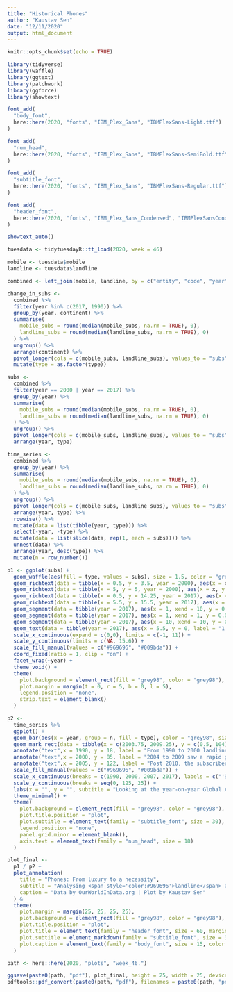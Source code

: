 ```yaml
---
title: "Historical Phones"
author: "Kaustav Sen"
date: "12/11/2020"
output: html_document
---
```


```r
knitr::opts_chunk$set(echo = TRUE)
```

```r
library(tidyverse)
library(waffle)
library(ggtext)
library(patchwork)
library(ggforce)
library(showtext)
```

```r
font_add(
  "body_font",
  here::here(2020, "fonts", "IBM_Plex_Sans", "IBMPlexSans-Light.ttf")
)

font_add(
  "num_head",
  here::here(2020, "fonts", "IBM_Plex_Sans", "IBMPlexSans-SemiBold.ttf")
)

font_add(
  "subtitle_font",
  here::here(2020, "fonts", "IBM_Plex_Sans", "IBMPlexSans-Regular.ttf")
)

font_add(
  "header_font",
  here::here(2020, "fonts", "IBM_Plex_Sans_Condensed", "IBMPlexSansCondensed-Bold.ttf")
)

showtext_auto()
```

```r
tuesdata <- tidytuesdayR::tt_load(2020, week = 46)

mobile <- tuesdata$mobile
landline <- tuesdata$landline

combined <- left_join(mobile, landline, by = c("entity", "code", "year", "continent"))
```

```r
change_in_subs <- 
  combined %>% 
  filter(year %in% c(2017, 1990)) %>% 
  group_by(year, continent) %>% 
  summarise(
    mobile_subs = round(median(mobile_subs, na.rm = TRUE), 0),
    landline_subs = round(median(landline_subs, na.rm = TRUE), 0)
  ) %>% 
  ungroup() %>% 
  arrange(continent) %>% 
  pivot_longer(cols = c(mobile_subs, landline_subs), values_to = "subs", names_to = "type") %>% 
  mutate(type = as.factor(type))

subs <- 
  combined %>% 
  filter(year == 2000 | year == 2017) %>% 
  group_by(year) %>% 
  summarise(
    mobile_subs = round(median(mobile_subs, na.rm = TRUE), 0),
    landline_subs = round(median(landline_subs, na.rm = TRUE), 0)
  ) %>% 
  ungroup() %>% 
  pivot_longer(cols = c(mobile_subs, landline_subs), values_to = "subs", names_to = "type") %>% 
  arrange(year, type)

time_series <- 
  combined %>% 
  group_by(year) %>% 
  summarise(
    mobile_subs = round(median(mobile_subs, na.rm = TRUE), 0),
    landline_subs = round(median(landline_subs, na.rm = TRUE), 0)
  ) %>% 
  ungroup() %>% 
  pivot_longer(cols = c(mobile_subs, landline_subs), values_to = "subs", names_to = "type") %>% 
  arrange(year, type) %>% 
  rowwise() %>% 
  mutate(data = list(tibble(year, type))) %>%
  select(-year, -type) %>% 
  mutate(data = list(slice(data, rep(1, each = subs)))) %>% 
  unnest(data) %>% 
  arrange(year, desc(type)) %>% 
  mutate(n = row_number())
```



```r
p1 <- ggplot(subs) +
  geom_waffle(aes(fill = type, values = subs), size = 1.5, color = "grey98", flip = TRUE, radius = unit(5, "mm"), alpha = 0.7) +
  geom_richtext(data = tibble(x = 0.5, y = 3.5, year = 2000), aes(x = x, y = y), hjust = 0, fill = NA, label.color = NA, size = 7, lineheight = 1.25, family = "body_font", label = "At the start of the century had we randomly<br>surveyed 100 people in the world, we would have<br>got 17 phone subscriptions amongst them") +
  geom_richtext(data = tibble(x = 5, y = 5, year = 2000), aes(x = x, y = y), hjust = 0.5, fill = NA, label.color = NA, size = 20, color = "grey30", family = "num_head", label = "2000") +
  geom_richtext(data = tibble(x = 0.5, y = 14.25, year = 2017), aes(x = x, y = y), hjust = 0, fill = NA, label.color = NA, size = 7, lineheight = 1.25, family = "body_font", label = "A similar experiment at 2017 would have resulted<br>in 128 subscriptions amongst the 100 surveyed") +
  geom_richtext(data = tibble(x = 5.5, y = 15.5, year = 2017), aes(x = x, y = y), hjust = 0.5, fill = NA, label.color = NA, size = 20, color = "grey30", family = "num_head", label = "2017") +
  geom_segment(data = tibble(year = 2017), aes(x = 1, xend = 10, y = 0.25, yend = 0.25), size = 1.05, color = "grey75") +
  geom_segment(data = tibble(year = 2017), aes(x = 1, xend = 1, y = 0.05, yend = 0.45), size = 1.05, color = "grey75") +
  geom_segment(data = tibble(year = 2017), aes(x = 10, xend = 10, y = 0.05, yend = 0.45), size = 1.05, color = "grey75") +
  geom_text(data = tibble(year = 2017), aes(x = 5.5, y = 0, label = "1 row = 10 subs."), color = "grey45", family = "num_head", size = 6, vjust = 1, fontface = "bold") +
  scale_x_continuous(expand = c(0,0), limits = c(-1, 11)) +
  scale_y_continuous(limits = c(NA, 15.6)) +
  scale_fill_manual(values = c("#969696", "#009bda")) +
  coord_fixed(ratio = 1, clip = "on") +
  facet_wrap(~year) +
  theme_void() +
  theme(
    plot.background = element_rect(fill = "grey98", color = "grey98"),
    plot.margin = margin(t = 0, r = 5, b = 0, l = 5),
    legend.position = "none",
    strip.text = element_blank()
  ) 
```



```r
p2 <-
  time_series %>% 
  ggplot() +
  geom_bar(aes(x = year, group = n, fill = type), color = "grey98", size = 1.5) +
  geom_mark_rect(data = tibble(x = c(2003.75, 2009.25), y = c(0.5, 104)), aes(x = x, y = y), fill = colorspace::lighten("#009bda", amount = 0.7), color = NA) +
  annotate("text",x = 1990, y = 18, label = "From 1990 to 2000 landline phones\ndominated the subscriber base", family = "body_font", size = 8, hjust = 0) +
  annotate("text",x = 2000, y = 85, label = "2004 to 2009 saw a rapid growth in the\nmobile phone subscriber base", family = "body_font", size = 8, hjust = 0) +
  annotate("text",x = 2005, y = 122, label = "Post 2010, the subscriber base has started\nto slowly level off", family = "body_font", size = 8, hjust = 0) +
  scale_fill_manual(values = c("#969696", "#009bda")) +
  scale_x_continuous(breaks = c(1990, 2000, 2007, 2017), labels = c("'90", "'00", "'07", "'17")) +
  scale_y_continuous(breaks = seq(0, 125, 25)) +
  labs(x = "", y = "", subtitle = "Looking at the year-on-year Global Average phone subscriptions (per 100 people) reveals some interesting patterns") +
  theme_minimal() +
  theme(
    plot.background = element_rect(fill = "grey98", color = "grey98"),
    plot.title.position = "plot",
    plot.subtitle = element_text(family = "subtitle_font", size = 30),
    legend.position = "none",
    panel.grid.minor = element_blank(),
    axis.text = element_text(family = "num_head", size = 18)
  ) 
```

```r
plot_final <- 
  p1 / p2 + 
  plot_annotation(
    title = "Phones: From luxury to a necessity", 
    subtitle = "Analysing <span style='color:#969696'>landline</span> and <span style='color:#009bda'>mobile phone</span> usage over time based on global average subscriber base",
    caption = "Data by OurWorldInData.org | Plot by Kaustav Sen"
  ) & 
  theme(
    plot.margin = margin(25, 25, 25, 25),
    plot.background = element_rect(fill = "grey98", color = "grey98"),
    plot.title.position = "plot",
    plot.title = element_text(family = "header_font", size = 60, margin = margin(b = 10)),
    plot.subtitle = element_markdown(family = "subtitle_font", size = 30),
    plot.caption = element_text(family = "body_font", size = 15, color = "grey55")
  ) 
```

```r
path <- here::here(2020, "plots", "week_46.")

ggsave(paste0(path, "pdf"), plot_final, height = 25, width = 25, device = cairo_pdf)
pdftools::pdf_convert(paste0(path, "pdf"), filenames = paste0(path, "png"), dpi = 300)
```

